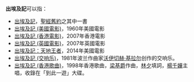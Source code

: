'''出埃及記'''可以指：
* [[出埃及記|出埃及記]]，[[聖經舊約|聖經舊約]]之其中一書
* [[出埃及記_(美國電影)|出埃及記 (美國電影)]]，1960年美國電影
* [[出埃及記_(香港電影)|出埃及記 (香港電影)]]，2007年香港電影
* [[出埃及記_(英國電影)|出埃及記 (英國電影)]]，2007年英國電影
* [[出埃及記：天地王者|出埃及記：天地王者]]，2014年美國電影
* [[出埃及記_(交响乐)|出埃及記 (交响乐)]]，1981年波兰作曲家[[沃伊切赫·基拉尔|沃伊切赫·基拉尔]]创作的交响乐。
* [[出埃及記_(香港歌曲)|出埃及記 (香港歌曲)]]，1998年香港歌曲，[[梁基爵|梁基爵]]作曲，[[林夕|林夕]]填詞，[[楊千嬅|楊千嬅]]主唱，收錄在「到此一遊」大碟。
	
{{disambig|Cat=四字作品消歧义}}